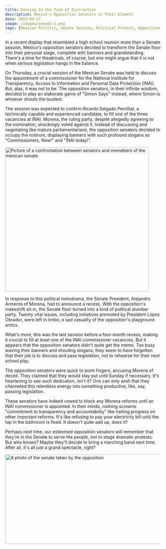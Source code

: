 ```yaml
---
title: Dancing to the Tune of Distraction
description: Mexico's Opposition Senators in Their Element
date: 2023-04-27
image: /images/senado-1.png
tags: [Mexican Politics, Senate Session, Political Protest, Opposition Senators, Political Theater, INAI, Legislative Process, Political Commentary, Political Drama, Mexican Senators, Political Stalemate, Government Accountability, Transparency, Political Distraction, Morena Party, Legislative Dysfunction]
---
```


<Tweet id="1652017245223043087" />

In a recent display that resembled a high school reunion more than a Senate session, Mexico's opposition senators decided to transform the Senate floor into their personal stage, complete with banners and grandstanding. There's a time for theatricals, of course, but one might argue that it is not when serious legislation hangs in the balance.

On Thursday, a crucial session of the Mexican Senate was held to discuss the appointment of a commissioner for the National Institute for Transparency, Access to Information and Personal Data Protection (INAI). But, alas, it was not to be. The opposition senators, in their infinite wisdom, decided to play an elaborate game of "Simon Says" instead, where Simon is whoever shouts the loudest.

The session was expected to confirm Ricardo Salgado Perrilliat, a technically capable and experienced candidate, to fill one of the three vacancies at INAI. Morena, the ruling party, despite allegedly agreeing to the nomination, shockingly voted against it. Instead of discussing and negotiating like mature parliamentarians, the opposition senators decided to occupy the rostrum, displaying banners with such profound slogans as "Commissioners, Now!" and "INAI today!".

<Image className="m-auto w-full" src="/images/senado-1.png" width="465" height="467" alt="Picture of a confrontation between senators and memebers of the mexican senate" />

In response to this political melodrama, the Senate President, Alejandro Armenta of Morena, had to announce a recess. With the opposition's makeshift sit-in, the Senate floor turned into a kind of political slumber party. Twenty vital issues, including initiatives promoted by President López Obrador, were left in limbo, a sad casualty of the opposition's playground antics.

What's more, this was the last session before a four-month recess, making it crucial to fill at least one of the INAI commissioner vacancies. But it appears that the opposition senators didn't quite get the memo. Too busy waving their banners and shouting slogans, they seem to have forgotten that their job is to discuss and pass legislation, not to rehearse for their next school play.

<Tweet id="1651761193156247553" />

The opposition senators were quick to point fingers, accusing Morena of deceit. They claimed that they would stay put until Sunday if necessary. It's heartening to see such dedication, isn't it? One can only wish that they channeled this relentless energy into something productive, like, say, passing legislation.

These senators have indeed vowed to block any Morena reforms until an INAI commissioner is appointed. In their minds, nothing screams "commitment to transparency and accountability" like halting progress on other important reforms. It's like refusing to pay your electricity bill until the tap in the bathroom is fixed. It doesn't quite add up, does it?

Perhaps next time, our esteemed opposition senators will remember that they're in the Senate to serve the people, not to stage dramatic protests. But who knows? Maybe they'll decide to bring a marching band next time. After all, it's all just a grand spectacle, right?

<Image className="m-auto w-full" src="/images/senado-3.png" width="526" height="289" alt="A photo of the senate taken by the opposition" />
